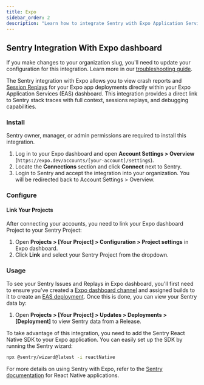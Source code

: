 ```yaml
---
title: Expo
sidebar_order: 2
description: "Learn how to integrate Sentry with Expo Application Services (EAS) to view crash reports and session replays for your Expo app deployments."
---
```


## Sentry Integration With Expo dashboard

<Alert level="warning">

If you make changes to your organization slug, you'll need to update your configuration for this integration. Learn more in our [troubleshooting guide](/organization/integrations/troubleshooting).

</Alert>

The Sentry integration with Expo allows you to view crash reports and [Session Replays](/platforms/react-native/session-replay/) for your Expo app deployments directly within your Expo Application Services (EAS) dashboard. This integration provides a direct link to Sentry stack traces with full context, sessions replays, and debugging capabilities.

### Install

<Alert>

Sentry owner, manager, or admin permissions are required to install this integration.

</Alert>

1. Log in to your Expo dashboard and open **Account Settings > Overview** (`https://expo.dev/accounts/[your-account]/settings`).
2. Locate the **Connections** section and click **Connect** next to Sentry.
3. Login to Sentry and accept the integration into your organization. You will be redirected back to Account Settings > Overview.

### Configure

#### Link Your Projects

After connecting your accounts, you need to link your Expo dashboard Project to your Sentry Project:

1. Open **Projects > [Your Project] > Configuration > Project settings** in Expo dashboard.
2. Click **Link** and select your Sentry Project from the dropdown.

### Usage

To see your Sentry Issues and Replays in Expo dashboard, you'll first need to ensure you've created a [Expo dashboard channel](https://docs.expo.dev/eas-update/how-it-works/) and assigned builds to it to create an [EAS deployment](https://docs.expo.dev/eas-update/deployment/). Once this is done, you can view your Sentry data by: 

1. Open **Projects > [Your Project] > Updates > Deployments > [Deployment]** to view Sentry data from a Release.


<Alert level="info">
  To take advantage of this integration, you need to add the Sentry React Native SDK to your Expo application. You can easily set up the SDK by running the Sentry wizard:

  ```bash
  npx @sentry/wizard@latest -i reactNative
  ```

  For more details on using Sentry with Expo, refer to the [Sentry documentation](/platforms/react-native/) for React Native applications.
</Alert>
